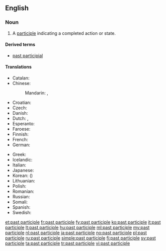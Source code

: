==English==
{{wikipedia|Past participle}}

===Noun===
{{en-noun|sg=[[past]] [[participle]]}}

# {{grammar}} A [[participle]] indicating a completed action or state.

====Derived terms====
* [[past participial]]

====Translations====
{{trans-top|past participle}}
* Catalan: {{t|ca|participi passat|m}}
* Chinese:
*: Mandarin: {{t|zh|過去分詞}}, {{t|zh|过去分词|tr=guòqù fēncí}}
* Croatian: {{t-|hr|particip perfekta|m}}
* Czech: {{t-|cs|příčestí minulé|n}}
* Danish: {{t|da|datids tillægsform|c}}
* Dutch: {{t+|nl|voltooid deelwoord|n}}, {{t+|nl|verleden deelwoord|n}}
* Esperanto: {{t-|eo|participo|xs=Esperanto}}
* Faroese: {{t|fo|tátíðar lýsingarháttur|m}}
* Finnish: {{t|fi|partisiipin perfekti}}
* French: {{t+|fr|participe passé|m}}
* German: {{t|de|Partizip Perfekt|n}}
{{trans-mid}}
* Greek: {{t|el|μετοχή|tr=metochí|sc=Grek}}
* Icelandic: {{t+|is|lýsingarháttur þátíðar|m}}
* Italian: {{t+|it|participio passato|m}}
* Japanese: {{t|ja|過去分詞|tr=かこぶんし, kako bunshi|sc=Jpan}}
* Korean: {{t|ko|과거분사|tr=gwageo bunsa|sc=Kore}} ({{t|ko|過去分詞|sc=Kore}})
* Lithuanian: {{t+|lt|būtojo laiko dalyvis|m|xs=Lithuanian}}
* Polish: {{t-|pl|imiesłów czasu przeszłego|m}}
* Romanian: {{t|ro|participiu trecut|n}}
* Russian: {{t|ru|причастие прошедшего времени|tr=pričástije prošédševo vrémeni|n}}
* Somali: {{t|so|shomantoro|xs=Somali}}
* Spanish: {{t-|es|participio pasado|m}}
* Swedish: {{t+|sv|perfektparticip|n}}
{{trans-bottom}}

[[et:past participle]]
[[fr:past participle]]
[[fy:past participle]]
[[ko:past participle]]
[[it:past participle]]
[[lt:past participle]]
[[hu:past participle]]
[[ml:past participle]]
[[my:past participle]]
[[nl:past participle]]
[[ja:past participle]]
[[no:past participle]]
[[pl:past participle]]
[[ru:past participle]]
[[simple:past participle]]
[[fi:past participle]]
[[sv:past participle]]
[[ta:past participle]]
[[tr:past participle]]
[[vi:past participle]]